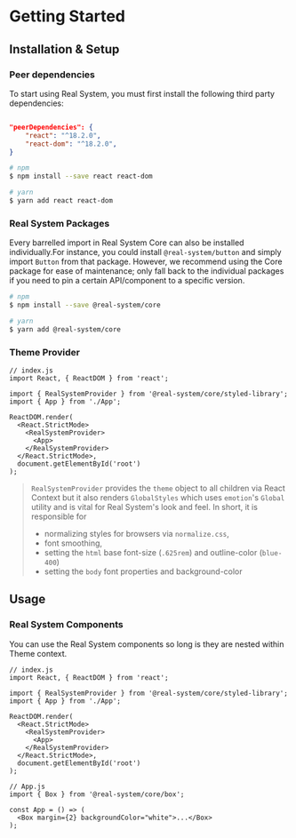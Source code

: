 

<Meta title="Real System/Getting Started" parameters={makeMdxParameters()} />

# Getting Started

## Installation & Setup

### Peer dependencies

To start using Real System, you must first install the following third party dependencies:

```json copy=false

"peerDependencies": {
    "react": "^18.2.0",
    "react-dom": "^18.2.0",
}
```

```bash
# npm
$ npm install --save react react-dom

# yarn
$ yarn add react react-dom
```

### Real System Packages

Every barrelled import in Real System Core can also be installed individually.For instance,
you could install `@real-system/button` and simply import `Button` from that package.
However, we recommend using the Core package for ease of maintenance; only fall back to the
individual packages if you need to pin a certain API/component to a specific version.

```bash
# npm
$ npm install --save @real-system/core

# yarn
$ yarn add @real-system/core
```

### Theme Provider

```tsx
// index.js
import React, { ReactDOM } from 'react';

import { RealSystemProvider } from '@real-system/core/styled-library';
import { App } from './App';

ReactDOM.render(
  <React.StrictMode>
    <RealSystemProvider>
      <App>
    </RealSystemProvider>
  </React.StrictMode>,
  document.getElementById('root')
);
```

> `RealSystemProvider` provides the `theme` object to all children via React Context but it also renders `GlobalStyles` which uses `emotion`'s `Global` utility and is vital for Real System's look and feel. In short, it is responsible for
>
> - normalizing styles for browsers via `normalize.css`,
> - font smoothing,
> - setting the `html` base font-size (`.625rem`) and outline-color (`blue-400`)
> - setting the `body` font properties and background-color

## Usage

### Real System Components

You can use the Real System components so long is they are nested within Theme context.

```tsx
// index.js
import React, { ReactDOM } from 'react';

import { RealSystemProvider } from '@real-system/core/styled-library';
import { App } from './App';

ReactDOM.render(
  <React.StrictMode>
    <RealSystemProvider>
      <App>
    </RealSystemProvider>
  </React.StrictMode>,
  document.getElementById('root')
);

// App.js
import { Box } from '@real-system/core/box';

const App = () => (
  <Box margin={2} backgroundColor="white">...</Box>
);
```
